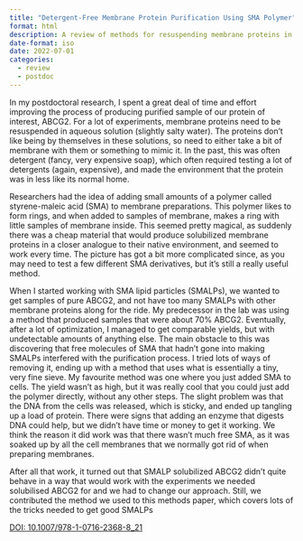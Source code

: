 ```yaml
---
title: "Detergent-Free Membrane Protein Purification Using SMA Polymer"
format: html
description: A review of methods for resuspending membrane proteins in SMALPs
date-format: iso
date: 2022-07-01
categories:
  - review
  - postdoc
---
```


In my postdoctoral research, I spent a great deal of time and effort improving the process of producing purified sample of our protein of interest, ABCG2. For a lot of experiments, membrane proteins need to be resuspended in aqueous solution (slightly salty water). The proteins don't like being by themselves in these solutions, so need to either take a bit of membrane with them or something to mimic it. In the past, this was often detergent (fancy, very expensive soap), which often required testing a lot of detergents (again, expensive), and made the environment that the protein was in less like its normal home.

Researchers had the idea of adding small amounts of a polymer called styrene-maleic acid (SMA) to membrane preparations. This polymer likes to form rings, and when added to samples of membrane, makes a ring with little samples of membrane inside. This seemed pretty magical, as suddenly there was a cheap material that would produce solubilized membrane proteins in a closer analogue to their native environment, and seemed to work every time. The picture has got a bit more complicated since, as you may need to test a few different SMA derivatives, but it's still a really useful method.

When I started working with SMA lipid particles (SMALPs), we wanted to get samples of pure ABCG2, and not have too many SMALPs with other membrane proteins along for the ride. My predecessor in the lab was using a method that produced samples that were about 70% ABCG2. Eventually, after a lot of optimization, I managed to get comparable yields, but with undetectable amounts of anything else. The main obstacle to this was discovering that free molecules of SMA that hadn't gone into making SMALPs interfered with the purification process. I tried lots of ways of removing it, ending up with a method that uses what is essentially a tiny, very fine sieve. My favourite method was one where you just added SMA to cells. The yield wasn't as high, but it was really cool that you could just add the polymer directly, without any other steps. The slight problem was that the DNA from the cells was released, which is sticky, and ended up tangling up a load of protein. There were signs that adding an enzyme that digests DNA could help, but we didn't have time or money to get it working. We think the reason it did work was that there wasn't much free SMA, as it was soaked up by all the cell membranes that we normally got rid of when preparing membranes.

After all that work, it turned out that SMALP solubilized ABCG2 didn't quite behave in a way that would work with the experiments we needed solubilised ABCG2 for and we had to change our approach. Still, we contributed the method we used to this methods paper, which covers lots of the tricks needed to get good SMALPs

[DOI: 10.1007/978-1-0716-2368-8_21](https://doi.org/10.1007/978-1-0716-2368-8_21)
